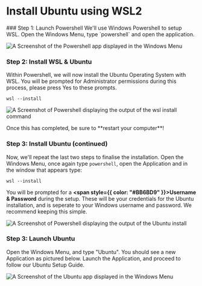 
# Install Ubuntu using WSL2

<Steps>
  ### Step 1: Launch Powershell
  We'll use Windows Powershell to setup WSL. Open the Windows Menu, type
  `powershell` and open the application.

  ![A Screenshot of the Powershell app displayed in the Windows Menu](/windows-menu--powershell.jpg)

  ### Step 2: Install WSL & Ubuntu
  Within Powershell, we will now install the Ubuntu Operating System with WSL.
  You will be prompted for Administrator permissions during this process, 
  please press Yes to these prompts.

  ```
  wsl --install
  ```
  ![A Screenshot of Powershell displaying the output of the wsl install command](/powershell-terminal--wsl-install.jpg)

  <Callout type="warning" emoji="⚠️">
    Once this has completed, be sure to **restart your computer**!
  </Callout>
  
  ### Step 3: Install Ubuntu (continued)
  Now, we'll repeat the last two steps to finalise the installation. Open the 
  Windows Menu, once again type `powershell`, open the Application and in the
  window that appears type:

  ```
  wsl --install
  ```
  You will be prompted for a
  **<span style={{ color: "#BB6BD9" }}>Username & Password</span>** during the
  setup. These will be your credentials for the Ubuntu installation, and is
  seperate to your Windows username and password. We recommend keeping this
  simple.

  ![A Screenshot of Powershell displaying the output of the Ubuntu install](/powershell-terminal--wsl-install-ubuntu.jpg)

  ### Step 3: Launch Ubuntu
  Open the Windows Menu, and type "Ubuntu". You should see a new Application as
  pictured below. Launch the Application, and proceed to follow our Ubuntu
  Setup Guide.

  ![A Screenshot of the Ubuntu app displayed in the Windows Menu](/windows-menu--ubuntu.jpg)
</Steps>

<Cards num="1">
  <Card
    title="Complete the install with our Ubuntu Guide"
    arrow="true"
    href="../ubuntu/"
  />
</Cards>
